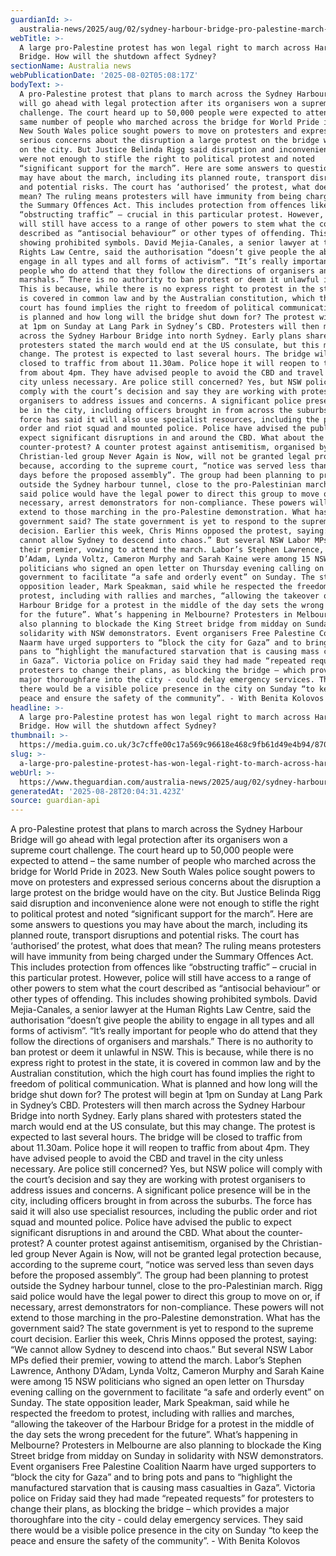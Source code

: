 ```yaml
---
guardianId: >-
  australia-news/2025/aug/02/sydney-harbour-bridge-pro-palestine-march-route-traffic-route-police-explained
webTitle: >-
  A large pro-Palestine protest has won legal right to march across Harbour
  Bridge. How will the shutdown affect Sydney? 
sectionName: Australia news
webPublicationDate: '2025-08-02T05:08:17Z'
bodyText: >-
  A pro-Palestine protest that plans to march across the Sydney Harbour Bridge
  will go ahead with legal protection after its organisers won a supreme court
  challenge. The court heard up to 50,000 people were expected to attend – the
  same number of people who marched across the bridge for World Pride in 2023.
  New South Wales police sought powers to move on protesters and expressed
  serious concerns about the disruption a large protest on the bridge would have
  on the city. But Justice Belinda Rigg said disruption and inconvenience alone
  were not enough to stifle the right to political protest and noted
  “significant support for the march”. Here are some answers to questions you
  may have about the march, including its planned route, transport disruptions
  and potential risks. The court has ‘authorised’ the protest, what does that
  mean? The ruling means protesters will have immunity from being charged under
  the Summary Offences Act. This includes protection from offences like
  “obstructing traffic” – crucial in this particular protest. However, police
  will still have access to a range of other powers to stem what the court
  described as “antisocial behaviour” or other types of offending. This includes
  showing prohibited symbols. David Mejia-Canales, a senior lawyer at the Human
  Rights Law Centre, said the authorisation “doesn’t give people the ability to
  engage in all types and all forms of activism”. “It’s really important for
  people who do attend that they follow the directions of organisers and
  marshals.” There is no authority to ban protest or deem it unlawful in NSW.
  This is because, while there is no express right to protest in the state, it
  is covered in common law and by the Australian constitution, which the high
  court has found implies the right to freedom of political communication. What
  is planned and how long will the bridge shut down for? The protest will begin
  at 1pm on Sunday at Lang Park in Sydney’s CBD. Protesters will then march
  across the Sydney Harbour Bridge into north Sydney. Early plans shared with
  protesters stated the march would end at the US consulate, but this may
  change. The protest is expected to last several hours. The bridge will be
  closed to traffic from about 11.30am. Police hope it will reopen to traffic
  from about 4pm. They have advised people to avoid the CBD and travel in the
  city unless necessary. Are police still concerned? Yes, but NSW police will
  comply with the court’s decision and say they are working with protest
  organisers to address issues and concerns. A significant police presence will
  be in the city, including officers brought in from across the suburbs. The
  force has said it will also use specialist resources, including the public
  order and riot squad and mounted police. Police have advised the public to
  expect significant disruptions in and around the CBD. What about the
  counter-protest? A counter protest against antisemitism, organised by the
  Christian-led group Never Again is Now, will not be granted legal protection
  because, according to the supreme court, “notice was served less than seven
  days before the proposed assembly”. The group had been planning to protest
  outside the Sydney harbour tunnel, close to the pro-Palestinian march. Rigg
  said police would have the legal power to direct this group to move on or, if
  necessary, arrest demonstrators for non-compliance. These powers will not
  extend to those marching in the pro-Palestine demonstration. What has the
  government said? The state government is yet to respond to the supreme court
  decision. Earlier this week, Chris Minns opposed the protest, saying: “We
  cannot allow Sydney to descend into chaos.” But several NSW Labor MPs defied
  their premier, vowing to attend the march. Labor’s Stephen Lawrence, Anthony
  D’Adam, Lynda Voltz, Cameron Murphy and Sarah Kaine were among 15 NSW
  politicians who signed an open letter on Thursday evening calling on the
  government to facilitate “a safe and orderly event” on Sunday. The state
  opposition leader, Mark Speakman, said while he respected the freedom to
  protest, including with rallies and marches, “allowing the takeover of the
  Harbour Bridge for a protest in the middle of the day sets the wrong precedent
  for the future”. What’s happening in Melbourne? Protesters in Melbourne are
  also planning to blockade the King Street bridge from midday on Sunday in
  solidarity with NSW demonstrators. Event organisers Free Palestine Coalition
  Naarm have urged supporters to “block the city for Gaza” and to bring pots and
  pans to “highlight the manufactured starvation that is causing mass casualties
  in Gaza”. Victoria police on Friday said they had made “repeated requests” for
  protesters to change their plans, as blocking the bridge – which provides a
  major thoroughfare into the city - could delay emergency services. They said
  there would be a visible police presence in the city on Sunday “to keep the
  peace and ensure the safety of the community”. - With Benita Kolovos
headline: >-
  A large pro-Palestine protest has won legal right to march across Harbour
  Bridge. How will the shutdown affect Sydney? 
thumbnail: >-
  https://media.guim.co.uk/3c7cffe00c17a569c96618e468c9fb61d49e4b94/870_0_5512_4410/500.jpg
slug: >-
  a-large-pro-palestine-protest-has-won-legal-right-to-march-across-harbour-bridge-how-will-the-shutdown-affect-sydney
webUrl: >-
  https://www.theguardian.com/australia-news/2025/aug/02/sydney-harbour-bridge-pro-palestine-march-route-traffic-route-police-explained
generatedAt: '2025-08-28T20:04:31.423Z'
source: guardian-api
---
```

A pro-Palestine protest that plans to march across the Sydney Harbour Bridge will go ahead with legal protection after its organisers won a supreme court challenge. The court heard up to 50,000 people were expected to attend – the same number of people who marched across the bridge for World Pride in 2023. New South Wales police sought powers to move on protesters and expressed serious concerns about the disruption a large protest on the bridge would have on the city. But Justice Belinda Rigg said disruption and inconvenience alone were not enough to stifle the right to political protest and noted “significant support for the march”. Here are some answers to questions you may have about the march, including its planned route, transport disruptions and potential risks. The court has ‘authorised’ the protest, what does that mean? The ruling means protesters will have immunity from being charged under the Summary Offences Act. This includes protection from offences like “obstructing traffic” – crucial in this particular protest. However, police will still have access to a range of other powers to stem what the court described as “antisocial behaviour” or other types of offending. This includes showing prohibited symbols. David Mejia-Canales, a senior lawyer at the Human Rights Law Centre, said the authorisation “doesn’t give people the ability to engage in all types and all forms of activism”. “It’s really important for people who do attend that they follow the directions of organisers and marshals.” There is no authority to ban protest or deem it unlawful in NSW. This is because, while there is no express right to protest in the state, it is covered in common law and by the Australian constitution, which the high court has found implies the right to freedom of political communication. What is planned and how long will the bridge shut down for? The protest will begin at 1pm on Sunday at Lang Park in Sydney’s CBD. Protesters will then march across the Sydney Harbour Bridge into north Sydney. Early plans shared with protesters stated the march would end at the US consulate, but this may change. The protest is expected to last several hours. The bridge will be closed to traffic from about 11.30am. Police hope it will reopen to traffic from about 4pm. They have advised people to avoid the CBD and travel in the city unless necessary. Are police still concerned? Yes, but NSW police will comply with the court’s decision and say they are working with protest organisers to address issues and concerns. A significant police presence will be in the city, including officers brought in from across the suburbs. The force has said it will also use specialist resources, including the public order and riot squad and mounted police. Police have advised the public to expect significant disruptions in and around the CBD. What about the counter-protest? A counter protest against antisemitism, organised by the Christian-led group Never Again is Now, will not be granted legal protection because, according to the supreme court, “notice was served less than seven days before the proposed assembly”. The group had been planning to protest outside the Sydney harbour tunnel, close to the pro-Palestinian march. Rigg said police would have the legal power to direct this group to move on or, if necessary, arrest demonstrators for non-compliance. These powers will not extend to those marching in the pro-Palestine demonstration. What has the government said? The state government is yet to respond to the supreme court decision. Earlier this week, Chris Minns opposed the protest, saying: “We cannot allow Sydney to descend into chaos.” But several NSW Labor MPs defied their premier, vowing to attend the march. Labor’s Stephen Lawrence, Anthony D’Adam, Lynda Voltz, Cameron Murphy and Sarah Kaine were among 15 NSW politicians who signed an open letter on Thursday evening calling on the government to facilitate “a safe and orderly event” on Sunday. The state opposition leader, Mark Speakman, said while he respected the freedom to protest, including with rallies and marches, “allowing the takeover of the Harbour Bridge for a protest in the middle of the day sets the wrong precedent for the future”. What’s happening in Melbourne? Protesters in Melbourne are also planning to blockade the King Street bridge from midday on Sunday in solidarity with NSW demonstrators. Event organisers Free Palestine Coalition Naarm have urged supporters to “block the city for Gaza” and to bring pots and pans to “highlight the manufactured starvation that is causing mass casualties in Gaza”. Victoria police on Friday said they had made “repeated requests” for protesters to change their plans, as blocking the bridge – which provides a major thoroughfare into the city - could delay emergency services. They said there would be a visible police presence in the city on Sunday “to keep the peace and ensure the safety of the community”. - With Benita Kolovos
